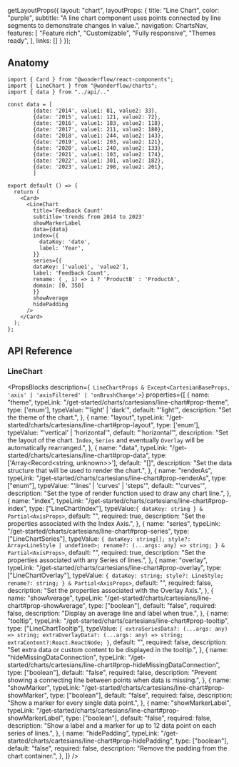 
  getLayoutProps({
    layout: "chart",
    layoutProps: {
      title: "Line Chart",
      color: "purple",
      subtitle: "A line chart component uses points connected by line segments to demonstrate changes in value.",
      navigation: ChartsNav,
      features: [
        "Feature rich",
        "Customizable",
        "Fully responsive",
        "Themes ready",
      ],
      links: []
    }
  });

<LineChartExample />

## Anatomy

```tsx lines="21-38"
import { Card } from "@wonderflow/react-components";
import { LineChart } from "@wonderflow/charts";
import { data } from "../api/.."

const data = [
        {date: '2014', value1: 81, value2: 33},
        {date: '2015', value1: 121, value2: 72},
        {date: '2016', value1: 183, value2: 118},
        {date: '2017', value1: 211, value2: 180},
        {date: '2018', value1: 244, value2: 143},
        {date: '2019', value1: 203, value2: 121},
        {date: '2020', value1: 240, value2: 133},
        {date: '2021', value1: 103, value2: 174},
        {date: '2022', value1: 301, value2: 182},
        {date: '2023', value1: 298, value2: 201},
        ]

export default () => {
  return (
    <Card>
      <LineChart
        title='Feedback Count'
        subtitle='trends from 2014 to 2023'
        showMarkerLabel
        data={data}
        index={{
          dataKey: 'date',
          label: 'Year',
        }}
        series={{
        dataKey: ['value1', 'value2'],
        label: 'Feedback Count',
        rename: (_, i) => i ? 'ProductB' : 'ProductA',
        domain: [0, 350]
        }}
        showAverage
        hidePadding
      />
    </Card>
  );
};
```

## API Reference

### LineChart

<PropsBlocks
  description={`
  LineChartProps
  & Except<CartesianBaseProps, 'axis' | 'axisFiltered' | 'onBrushChange'>`}
  properties={[
    {
      name: "theme",
      typeLink: "/get-started/charts/cartesians/line-chart#prop-theme",
      type: ['enum'],
      typeValue: "'light' | 'dark'",
      default: "'light'",
      description: "Set the theme of the chart.",
    },
    {
      name: "layout",
      typeLink: "/get-started/charts/cartesians/line-chart#prop-layout",
      type: ['enum'],
      typeValue: "'vertical' | 'horizontal'",
      default: "'horizontal'",
      description: "Set the layout of the chart. `Index`, `Series` and eventually `Overlay` will be automatically rearranged.",
    },
    {
      name: "data",
      typeLink: "/get-started/charts/cartesians/line-chart#prop-data",
      type: ['Array<Record<string, unknown>>'],
      default: "[]",
      description: "Set the data structure that will be used to render the chart.",
    },
    {
      name: "renderAs",
      typeLink: "/get-started/charts/cartesians/line-chart#prop-renderAs",
      type: ["enum"],
      typeValue: "'lines' | 'curves' | 'steps'",
      default: "'curves'",
      description: "Set the type of render function used to draw any chart line.",
    },
    {
      name: "index",
      typeLink: "/get-started/charts/cartesians/line-chart#prop-index",
      type: ["LineChartIndex"],
      typeValue:`{ dataKey: string } & Partial<AxisProps>`,
      default: "",
      required: true,
      description: "Set the properties associated with the Index Axis.",
    },
    {
      name: "series",
      typeLink: "/get-started/charts/cartesians/line-chart#prop-series",
      type: ["LineChartSeries"],
      typeValue:
`{
  dataKey: string[];
  style?: Array<LineStyle | undefined>;
  rename?: (...args: any) => string;
} & Partial<AxisProps>`,
      default: "",
      required: true,
      description: "Set the properties associated with any Series of lines.",
    },
    {
      name: "overlay",
      typeLink: "/get-started/charts/cartesians/line-chart#prop-overlay",
      type: ["LineChartOverlay"],
      typeValue:
`{
  dataKey: string;
  style?: LineStyle;
  rename?: string;
} & Partial<AxisProps>`,
      default: "",
      required: false,
      description: "Set the properties associated with the Overlay Axis.",
    },
    {
      name: "showAverage",
      typeLink: "/get-started/charts/cartesians/line-chart#prop-showAverage",
      type: ["boolean"],
      default: "false",
      required: false,
      description: "Display an average line and label when true.",
    },
    {
      name: "tooltip",
      typeLink: "/get-started/charts/cartesians/line-chart#prop-tooltip",
      type: ["LineChartTooltip"],
      typeValue:
`{
  extraSeriesData?: (...args: any) => string;
  extraOverlayData?: (...args: any) => string;
  extraContent?:React.ReactNode;
}`,
      default: "",
      required: false,
      description: "Set extra data or custom content to be displayed in the tooltip.",
    },
    {
      name: "hideMissingDataConnection",
      typeLink: "/get-started/charts/cartesians/line-chart#prop-hideMissingDataConnection",
      type: ["boolean"],
      default: "false",
      required: false,
      description: "Prevent showing a connecting line between points when data is missing.",
    },
    {
      name: "showMarker",
      typeLink: "/get-started/charts/cartesians/line-chart#prop-showMarker",
      type: ["boolean"],
      default: "false",
      required: false,
      description: "Show a marker for every single data point.",
    },
    {
      name: "showMarkerLabel",
      typeLink: "/get-started/charts/cartesians/line-chart#prop-showMarkerLabel",
      type: ["boolean"],
      default: "false",
      required: false,
      description: "Show a label and a marker for up to 12 data point on each series of lines.",
    },
    {
      name: "hidePadding",
      typeLink: "/get-started/charts/cartesians/line-chart#prop-hidePadding",
      type: ["boolean"],
      default: "false",
      required: false,
      description: "Remove the padding from the chart container.",
    },
  ]}
/>

